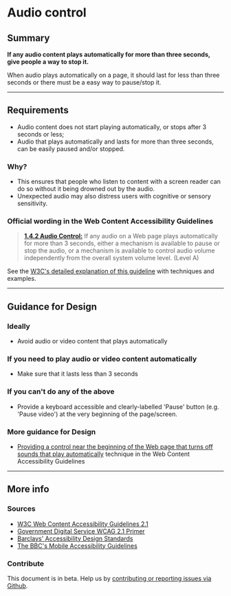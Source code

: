 
# Audio control

## Summary

**If any audio content plays automatically for more than three seconds, give people a way to stop it.**

When audio plays automatically on a page, it should last for less than three seconds or there must be a easy way to pause/stop it.

---

## Requirements

* Audio content does not start playing automatically, or stops after 3 seconds or less;
* Audio that plays automatically and lasts for more than three seconds, can be easily paused and/or stopped.

### Why?

* This ensures that people who listen to content with a screen reader can do so without it being drowned out by the audio.
* Unexpected audio may also distress users with cognitive or sensory sensitivity.

### Official wording in the Web Content Accessibility Guidelines

> [**1.4.2 Audio Control:**](https://www.w3.org/TR/UNDERSTANDING-WCAG20/visual-audio-contrast-dis-audio.html) If any audio on a Web page plays automatically for more than 3 seconds, either a mechanism is available to pause or stop the audio, or a mechanism is available to control audio volume independently from the overall system volume level. (Level A)

See the [W3C's detailed explanation of this guideline](https://www.w3.org/TR/UNDERSTANDING-WCAG20/visual-audio-contrast-dis-audio.html) with techniques and examples.

---

## Guidance for Design

### Ideally

* Avoid audio or video content that plays automatically

### If you need to play audio or video content automatically

* Make sure that it lasts less than 3 seconds

### If you can't do any of the above

* Provide a keyboard accessible and clearly-labelled 'Pause' button (e.g. 'Pause video') at the very beginning of the page/screen.

### More guidance for Design

* [Providing a control near the beginning of the Web page that turns off sounds that play automatically](https://www.w3.org/TR/WCAG20-TECHS/G170.html) technique in the Web Content Accessibility Guidelines

---

## More info

### Sources

* [W3C Web Content Accessibility Guidelines 2.1](https://www.w3.org/TR/WCAG21/)
* [Government Digital Service WCAG 2.1 Primer](https://alphagov.github.io/wcag-primer/)
* [Barclays' Accessibility Design Standards](https://home.barclays/who-we-are/our-suppliers/our-requirements-of-external-suppliers/)
* [The BBC's Mobile Accessibility Guidelines](https://www.bbc.co.uk/guidelines/futuremedia/accessibility/mobile/summary)

### Contribute

This document is in beta. Help us by [contributing or reporting issues via Github](https://github.com/web-accessibility-io/web-accessibility.io).
